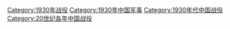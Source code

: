 [[Category:1930年战役|Category:1930年战役]]
[[Category:1930年中国军事|Category:1930年中国军事]]
[[Category:1930年代中国战役|Category:1930年代中国战役]]
[[Category:20世纪各年中国战役‎|Category:20世纪各年中国战役‎]]
